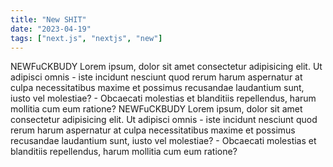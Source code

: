 ---
title: "New SHIT"
date: "2023-04-19"
tags: ["next.js", "nextjs", "new"]
---

NEWFuCKBUDY
Lorem ipsum, dolor sit amet consectetur adipisicing elit. Ut adipisci omnis - iste incidunt nesciunt quod rerum harum aspernatur at culpa necessitatibus maxime et possimus recusandae laudantium sunt, iusto vel molestiae? - Obcaecati molestias et blanditiis repellendus, harum mollitia cum eum ratione?
NEWFuCKBUDY
Lorem ipsum, dolor sit amet consectetur adipisicing elit. Ut adipisci omnis - iste incidunt nesciunt quod rerum harum aspernatur at culpa necessitatibus maxime et possimus recusandae laudantium sunt, iusto vel molestiae? - Obcaecati molestias et blanditiis repellendus, harum mollitia cum eum ratione?
